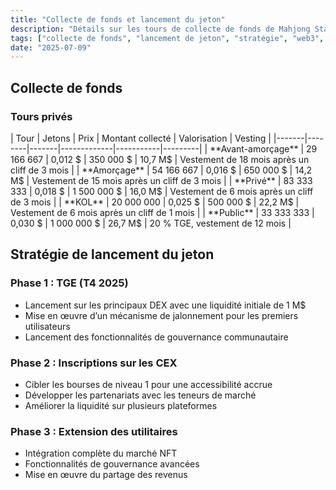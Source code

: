 ```yaml
---
title: "Collecte de fonds et lancement du jeton"
description: "Détails sur les tours de collecte de fonds de Mahjong Stars, la stratégie de lancement du jeton et le déploiement progressif du $TILE."
tags: ["collecte de fonds", "lancement de jeton", "stratégie", "web3", "tokenomics"]
date: "2025-07-09"
---
```



## Collecte de fonds

### Tours privés

<Card className='mt-4 w-fit'>
| Tour | Jetons | Prix | Montant collecté | Valorisation | Vesting |
|-------|--------|-------|-------------|-----------|---------|
| **Avant-amorçage** | 29 166 667 | 0,012 $ | 350 000 $ | 10,7 M$ | Vestement de 18 mois après un cliff de 3 mois |
| **Amorçage** | 54 166 667 | 0,016 $ | 650 000 $ | 14,2 M$ | Vestement de 15 mois après un cliff de 3 mois |
| **Privé** | 83 333 333 | 0,018 $ | 1 500 000 $ | 16,0 M$ | Vestement de 6 mois après un cliff de 3 mois |
| **KOL** | 20 000 000 | 0,025 $ | 500 000 $ | 22,2 M$ | Vestement de 6 mois après un cliff de 1 mois |
| **Public** | 33 333 333 | 0,030 $ | 1 000 000 $ | 26,7 M$ | 20 % TGE, vestement de 12 mois |
</Card>

## Stratégie de lancement du jeton

### Phase 1 : TGE (T4 2025)
- Lancement sur les principaux DEX avec une liquidité initiale de 1 M$
- Mise en œuvre d’un mécanisme de jalonnement pour les premiers utilisateurs
- Lancement des fonctionnalités de gouvernance communautaire

### Phase 2 : Inscriptions sur les CEX
- Cibler les bourses de niveau 1 pour une accessibilité accrue
- Développer les partenariats avec les teneurs de marché
- Améliorer la liquidité sur plusieurs plateformes

### Phase 3 : Extension des utilitaires
- Intégration complète du marché NFT
- Fonctionnalités de gouvernance avancées
- Mise en œuvre du partage des revenus